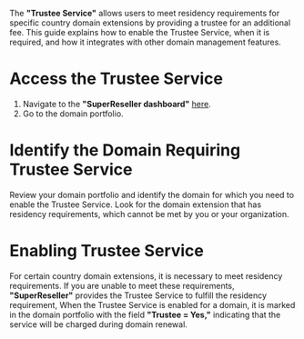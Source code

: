 The **"Trustee Service"** allows users to meet residency requirements for specific country domain extensions by providing a trustee for an additional fee. This guide explains how to enable the Trustee Service, when it is required, and how it integrates with other domain management features.

# Access the Trustee Service

1. Navigate to the **"SuperReseller dashboard"** [here](https://superreseller-qa.nominus.host/login/?next=/).
2. Go to the domain portfolio.

# Identify the Domain Requiring Trustee Service

Review your domain portfolio and identify the domain for which you need to enable the Trustee Service. Look for the domain extension that has residency requirements, which cannot be met by you or your organization.

# Enabling Trustee Service

For certain country domain extensions, it is necessary to meet residency requirements. If you are unable to meet these requirements, **"SuperReseller"** provides the Trustee Service to fulfill the residency requirement, When the Trustee Service is enabled for a domain, it is marked in the domain portfolio with the field **"Trustee = Yes,"** indicating that the service will be charged during domain renewal.